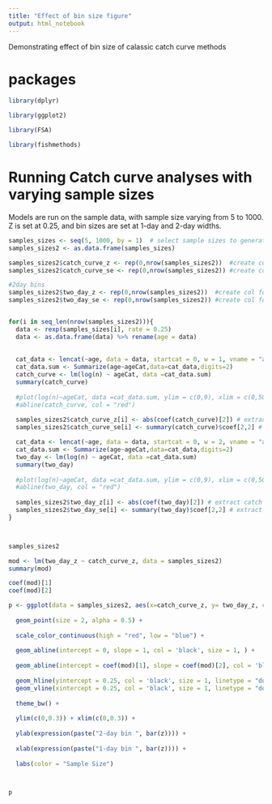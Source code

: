 ```yaml
---
title: "Effect of bin size figure"
output: html_notebook
---
```


Demonstrating effect of bin size of calassic catch curve methods



# packages
```r
library(dplyr)

library(ggplot2)

library(FSA)

library(fishmethods)
```



# Running Catch curve analyses with varying sample sizes

Models are run on the sample data, with sample size varying from 5 to 1000.
Z is set at 0.25, and bin sizes are set at 1-day and 2-day widths.

```r

samples_sizes <- seq(5, 1000, by = 1)  # select sample sizes to generate data from
samples_sizes2 <- as.data.frame(samples_sizes)

samples_sizes2$catch_curve_z <- rep(0,nrow(samples_sizes2))  #create col for catch curve mortality rate
samples_sizes2$catch_curve_se <- rep(0,nrow(samples_sizes2)) #create col for catch curve mortality rate standard error

#2day bins
samples_sizes2$two_day_z <- rep(0,nrow(samples_sizes2))  #create col for catch curve mortality rate
samples_sizes2$two_day_se <- rep(0,nrow(samples_sizes2)) #create col for catch curve mortality rate standard error


for(i in seq_len(nrow(samples_sizes2))){
  data <- rexp(samples_sizes[i], rate = 0.25)
  data <- as.data.frame(data) %>% rename(age = data)
  
  
  cat_data <- lencat(~age, data = data, startcat = 0, w = 1, vname = "ageCat") #setting age bins
  cat_data.sum <- Summarize(age~ageCat,data=cat_data,digits=2)
  catch_curve <- lm(log(n) ~ ageCat, data =cat_data.sum)
  summary(catch_curve)  
  
  #plot(log(n)~ageCat, data =cat_data.sum, ylim = c(0,9), xlim = c(0,50)) ## plotting catch curves
  #abline(catch_curve, col = "red")
  
  samples_sizes2$catch_curve_z[i] <- abs(coef(catch_curve)[2]) # extract catch curve z
  samples_sizes2$catch_curve_se[i] <- summary(catch_curve)$coef[2,2] # extract catch curve stand error

  cat_data <- lencat(~age, data = data, startcat = 0, w = 2, vname = "ageCat") #setting age bins
  cat_data.sum <- Summarize(age~ageCat,data=cat_data,digits=2)
  two_day <- lm(log(n) ~ ageCat, data =cat_data.sum)
  summary(two_day)  
  
  #plot(log(n)~ageCat, data =cat_data.sum, ylim = c(0,9), xlim = c(0,50)) ## plotting catch curves
  #abline(two_day, col = "red")
  
  samples_sizes2$two_day_z[i] <- abs(coef(two_day)[2]) # extract catch curve z
  samples_sizes2$two_day_se[i] <- summary(two_day)$coef[2,2] # extract catch curve stand error
}



samples_sizes2

```

```r
mod <- lm(two_day_z ~ catch_curve_z, data = samples_sizes2)
summary(mod)

coef(mod)[1]
coef(mod)[2]
```



```r
p <- ggplot(data = samples_sizes2, aes(x=catch_curve_z, y= two_day_z, col = samples_sizes)) +
  
  geom_point(size = 2, alpha = 0.5) + 
  
  scale_color_continuous(high = "red", low = "blue") +
  
  geom_abline(intercept = 0, slope = 1, col = 'black', size = 1, ) +
  
  geom_abline(intercept = coef(mod)[1], slope = coef(mod)[2], col = 'black', size = 1, linetype = "dashed") +
  
  geom_hline(yintercept = 0.25, col = 'black', size = 1, linetype = "dotted") +
  geom_vline(xintercept = 0.25, col = 'black', size = 1, linetype = "dotted") +
  
  theme_bw() +
  
  ylim(c(0,0.3)) + xlim(c(0,0.3)) +
  
  ylab(expression(paste("2-day bin ", bar(z)))) +
  
  xlab(expression(paste("1-day bin ", bar(z)))) +
  
  labs(color = "Sample Size")



p


```

